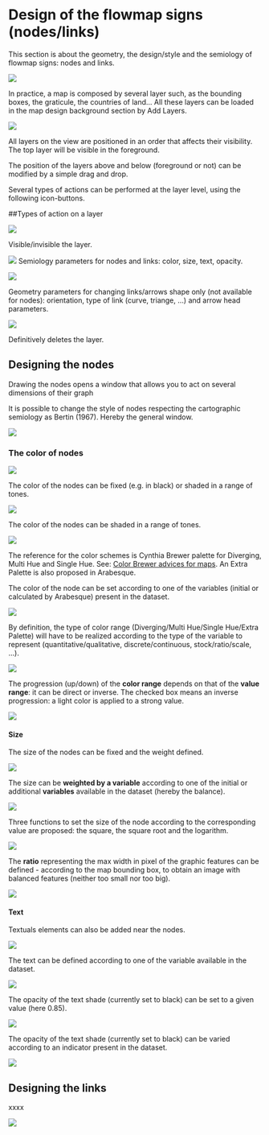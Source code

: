 # Design of the flowmap signs (nodes/links)

This section is about the geometry, the design/style and the semiology of flowmap signs: nodes and links.


![](images/geom_panel_flowsigns.png)


In practice, a map is composed by several layer such, as the bounding boxes, the graticule, the countries of land... All these layers can be loaded in the map design background section by Add Layers.


![](images/RICardo_Design_signs_layers.png)

All layers on the view are positioned in an order that affects their visibility. The top layer will be visible in the foreground.

The position of the layers above and below (foreground or not) can be modified by a simple drag and drop.

Several types of actions can be performed at the layer level, using the following icon-buttons.


##Types of action on a layer

![](images/Buton_action_visible.png)

Visible/invisible the layer.


![](images/Buton_action_semio.png) 
Semiology parameters for nodes and links: color, size, text, opacity.


![](images/Buton_action_geom.png) 

Geometry parameters for changing links/arrows shape only (not available for nodes): orientation, type of link (curve, triange, ...) and arrow head parameters.


![](images/Buton_action_delete.png) 

Definitively deletes the layer.


## Designing the nodes

Drawing the nodes opens a window that allows you to act on several dimensions of their graph

It is possible to  change the style of nodes respecting the cartographic semiology as Bertin (1967). Hereby the general window.

![](images/Design_nodes.png)

### The color of nodes

![](images/geom_add_nodes_1.png)

The color of the nodes can be fixed (e.g. in black) or shaded in a range of tones.

![](images/choose_fixed_color.png)

The color of the nodes can be shaded in a range of tones.

![](images/geom_add_nodes_1_color.png)

The reference for the color schemes is Cynthia Brewer palette for Diverging, Multi Hue and Single Hue. See: [Color Brewer advices for maps](https://colorbrewer2.org/#type=sequential&scheme=BuGn&n=3). An Extra Palette is also proposed in Arabesque.

The color of the node can be set according to one of the variables (initial or calculated by Arabesque) present in the dataset.

![](images/geom_add_nodes_1_color_variable.png)


By definition, the type of color range (Diverging/Multi Hue/Single Hue/Extra Palette) will have to be realized according to the type of the variable to represent (quantitative/qualitative, discrete/continuous, stock/ratio/scale, ...). 

![](images/geom_add_nodes_1_color_variable2.png)


The progression (up/down) of the **color range** depends on that of the **value range**: it can be direct or inverse. The checked box means an inverse progression: a light color is applied to a strong value.

![](images/geom_add_nodes_1_color_variable3.png)


#### **Size**
The size of the nodes can be fixed and the weight defined.

![](images/geom_add_nodes_2_size.png)


The size can be **weighted by a variable** according to one of the initial or additional **variables** available in the dataset (hereby the balance).


![](images/geom_add_nodes_2_size_variable.png)

Three functions to set the size of the node according to the corresponding value are proposed: the square, the square root and the logarithm.

![](images/geom_add_nodes_2_size_fct.png)

The **ratio** representing the max width in pixel of the graphic features can be defined - according to the map bounding box, to obtain an image with balanced features (neither too small nor too big).

![](images/geom_add_nodes_2_size_ratio.png)

#### **Text**
Textuals elements can also be added near the nodes.

![](images/geom_add_nodes_3_texte.png)

The text can be defined according to one of the variable available in the dataset.

![](images/geom_add_nodes_3_texte2.png)

The opacity of the text shade (currently set to black) can be set to a given value (here 0.85).


![](images/geom_add_nodes_3_texte_fixe.png)


The opacity of the text shade (currently set to black) can be varied according to an indicator present in the dataset.

![](images/geom_add_nodes_3_texte_variable.png)



## Designing the links

xxxx 

![](images/Design_links_arrows.png)







